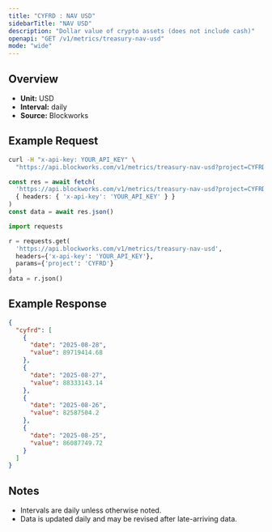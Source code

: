 ```yaml
---
title: "CYFRD : NAV USD"
sidebarTitle: "NAV USD"
description: "Dollar value of crypto assets (does not include cash)"
openapi: "GET /v1/metrics/treasury-nav-usd"
mode: "wide"
---
```


## Overview

- **Unit:** USD
- **Interval:** daily
- **Source:** Blockworks

## Example Request

<CodeGroup>

```bash cURL
curl -H "x-api-key: YOUR_API_KEY" \
  "https://api.blockworks.com/v1/metrics/treasury-nav-usd?project=CYFRD"
```

```typescript TypeScript
const res = await fetch(
  'https://api.blockworks.com/v1/metrics/treasury-nav-usd?project=CYFRD',
  { headers: { 'x-api-key': 'YOUR_API_KEY' } }
)
const data = await res.json()
```

```python Python
import requests

r = requests.get(
  'https://api.blockworks.com/v1/metrics/treasury-nav-usd',
  headers={'x-api-key': 'YOUR_API_KEY'},
  params={'project': 'CYFRD'}
)
data = r.json()
```

</CodeGroup>

## Example Response

```json
{
  "cyfrd": [
    {
      "date": "2025-08-28",
      "value": 89719414.68
    },
    {
      "date": "2025-08-27",
      "value": 88333143.14
    },
    {
      "date": "2025-08-26",
      "value": 82587504.2
    },
    {
      "date": "2025-08-25",
      "value": 86087749.72
    }
  ]
}
```

## Notes
- Intervals are daily unless otherwise noted.
- Data is updated daily and may be revised after late-arriving data.
